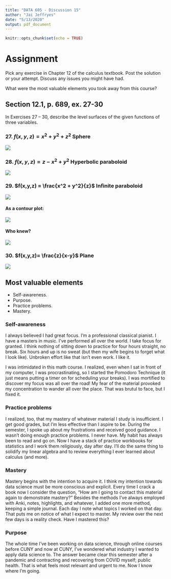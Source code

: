 ```yaml
---
title: "DATA 605 - Discussion 15"
author: "Jai Jeffryes"
date: "5/13/2020"
output: pdf_document
---
```


```r
knitr::opts_chunk$set(echo = TRUE)
```

# Assignment
Pick any exercise in Chapter 12 of the calculus textbook.  Post the solution or your attempt.  Discuss any issues you might have had.

What were the most valuable elements you took away from this course?  

## Section 12.1, p. 689, ex. 27-30
In Exercises 27 – 30, describe the level surfaces of the given
functions of three variables.

### 27. $f(x,y,z) = x^2+y^2+z^2$ **Sphere**
![](sphere.jpg)

### 28. $f(x,y,z) = z - x^2 + y^2$ **Hyperbolic paraboloid**
![](hyperbolic_paraboloid.jpg)

### 29. $f(x,y,z) = \frac{x^2 + y^2}{z}$ **Infinite paraboloid**

![](infinite_paraboloid.jpg)

#### As a contour plot:
![](infinite_paraboloid_contour.jpg)

#### Who knew?
![](looney_tunes_tv_image__1_.jpg)

### 30. $f(x,y,z)= \frac{z}{x-y}$ **Plane**
![](plane.jpg)

## Most valuable elements
- Self-awareness.
- Purpose.
- Practice problems.
- Mastery.

### Self-awareness
I always believed I had great focus. I'm a professional classical pianist. I have a masters in music. I've performed all over the world. I take focus for granted. I think nothing of sitting down to practice for four hours straight, no break. Six hours and up is no sweat (but then my wife begins to forget what I look like). Unbroken effort like that isn't even work. I like it.

I was intimidated in this math course. I realized, even when I sat in front of my computer, I was procrastinating, so I started the Pomodoro Technique (it just means putting a timer on for scheduling your breaks). I was mortified to discover my focus was all over the road! My fear of the material provoked my concentration to wander all over the place. That was brutul to face, but I fixed it.

### Practice problems
I realized, too, that my mastery of whatever material I study is insufficient. I get good grades, but I'm less effective than I aspire to be. During the semester, I spoke up about my frustrations and received good guidance. I wasn't doing enough practice problems. I never have. My habit has always been to read and go on. Now I have a stack of practice workbooks for statistics and I work them religiously, day after day. I'll do the same thing to solidify my linear algebra and to review everything I ever learned about calculus (and more).

### Mastery
Mastery begins with the intention to acquire it. I think my intention towards data science must be more conscious and explicit. Every time I crack a book now I consider the question, "How am I going to contact this material again to demonstrate mastery?" Besides the methods I've always employed with Anki, notes, highlights, and whatever, I added one more method, keeping a simple journal. Each day I note what topics I worked on that day. That puts me on notice of what I expect to master. My review over the next few days is a reality check. Have I mastered this?

### Purpose
The whole time I've been working on data science, through online courses before CUNY and now at CUNY, I've wondered what industry I wanted to apply data science to. The answer became clear this semester after a pandemic and contracting and recovering from COVID myself; public health. That is what feels most relevant and urgent to me. Now I know where I'm going.